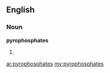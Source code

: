 ==English==

===Noun===
'''pyrophosphates'''

# {{plural of|[[pyrophosphate]]}}

[[ar:pyrophosphates]]
[[my:pyrophosphates]]